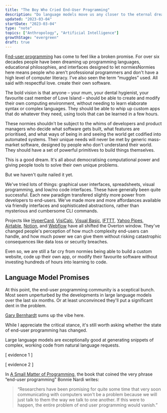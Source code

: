 ```yaml
---
title: "The Boy Who Cried End-User Programming"
description: "Do language models move us any closer to the eternal dream of end-user programming and democratising software?"
updated: "2023-03-04"
startDate: "2023-03-04"
type: "note"
topics: ["Anthropology", "Artificial Intelligence"]
growthStage: "evergreen"
draft: true
---
```



<IntroParagraph>E[nd-user programming](https://en.wikipedia.org/wiki/End-user_development) has come to feel like a broken promise. For over six decades people have been dreaming up programming languages, educational philosophies, and interfaces designed to let normies<Footnote idName={1}>Normies here means people who aren't professional programmers and don't have a high level of computer literacy. I've also seen the term “muggles” used. All said with respectful love.</Footnote> create their own software.</IntroParagraph>

The bold vision is that anyone – your mum, your dental hygienist, your favourite cast member of Love Island – should be able to create and modify their own computing environment, without needing to learn elaborate syntax or complex languages. They should be able to whip up custom apps that do whatever they need, using tools that can be learned in a few hours.

These normies shouldn't be subject to the whims of developers and product managers who decide what software gets built, what features are prioritised, and what ways of being in and seeing the world get codified into automated systems. Their unique needs will never be met by generic mass-market software, designed by people who don't understand their world. They should have a set of powerful primitives to build things themselves.

This is a good dream. It's all about democratising computational power and giving people tools to solve their own unique problems.

But we haven't quite nailed it yet.

We've tried lots of things: graphical user interfaces, spreadsheets, visual programming, and low/no code interfaces. These have generally been quite successful. Each new paradigm transfered slightly more power from developers to end-users. We've made more and more affordances available via friendly interfaces and sophisticated abstractions, rather than mysterious and cumbersome CLI commands.

Projects like [HyperCard](https://en.wikipedia.org/wiki/HyperCard), [VisiCalc](https://en.wikipedia.org/wiki/VisiCalc), [Visual Basic](<https://en.wikipedia.org/wiki/Visual_Basic_(.NET)>), [IFTTT](https://ifttt.com/), [Yahoo Pipes](https://en.wikipedia.org/wiki/Yahoo!_Pipes), [Airtable](https://www.airtable.com/), [Notion](https://www.notion.so/), and [Webflow](https://webflow.com/) have all shifted the Overton window. They've changed people's perception of how much complexity end-users can handle, and how much power we can give them without risking catastrophic consequences like data loss or security breaches.

Even so, we are still a far cry from normies being able to build a custom website, code up their own app, or modify their favourite software without investing hundreds of hours into learning to code.

## Language Model Promises

At this point, the end-user programming community is a sceptical bunch. Most seem unperturbed by the developments in large language models over the last six months. Or at least unconvinced they'll put a significant dent in the problem.

[Gary Bernhardt](https://www.destroyallsoftware.com/screencasts) sums up the vibe here.

<TweetEmbed tweetId="1631866199515738113" />

While I appreciate the critical stance, it's still worth asking whether the state of end-user programming has changed.

Large language models are exceptionally good at generating snippets of complex, working code from natural language requests.

[ evidence 1 ]

[ evidence 2 ]

In [A Small Matter of Programming](), the book that coined the very phrase “end-user programming” Bonnie Nardi writes:

> “Researchers have been promis­ing for quite some time that very soon communicating with computers won't be a problem because we will just talk to them the way we talk to one another. If this were to happen, the entire problem of end user programming would vanish.”

<References>

<ReferencesLink
	title="End-User Development"
	author="Interaction Design Foundation"
	href="https://www.interaction-design.org/literature/book/the-encyclopedia-of-human-computer-interaction-2nd-ed/end-user-development"
/>

<ReferencesLink
	title="End-user Programming"
	author="Ink & Switch"
	href="https://www.inkandswitch.com/end-user-programming/"
/>

<ReferencesLink
	title="A Small Matter of Programming"
	author="Bonnie Nardi"
	href="https://mitpress.mit.edu/9780262140539/a-small-matter-of-programming/"
/>

</References>

